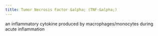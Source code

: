 ```yaml
---
title: Tumor Necrosis Factor &alpha; (TNF-&alpha;)
---
```


an inflammatory cytokine produced by macrophages/monocytes during acute inflammation